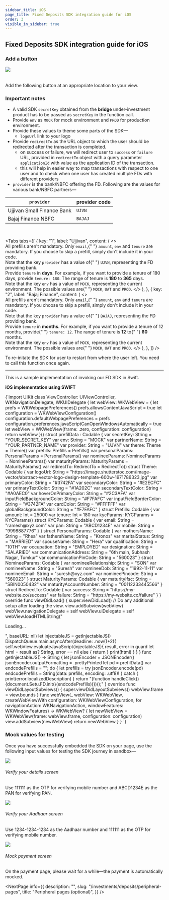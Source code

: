 ```yaml
---
sidebar_title: iOS
page_title: Fixed Deposits SDK integration guide for iOS
order: 3
visible_in_sidebar: true
---
```


## Fixed Deposits SDK integration guide for iOS

### Add a button

<Row>
  <Portion desktopSpan="one-third">
    <img src="https://storage.googleapis.com/strapi-assets/latest/dummy_sdk_button_9fef84043e/dummy_sdk_button_9fef84043e.png" />
  </Portion>
  <Portion id="Portion" desktopSpan="two-third">
    <br />
    <br />
    <p>Add the following button at an appropriate location to your view.</p>
  </Portion>
</Row>

### Important notes

- A valid SDK `secretKey` obtained from the **bridge** under-investment product has to be passed as `secretKey` in the function call.
- Provide `env` as `MOCK` for mock environment and `PROD` for production environment.
- Provide these values to theme some parts of the SDK—
  - `logoUrl` link to your logo
- Provide `redirectTo` as the URL object to which the user should be redirected after the transaction is completed.
  - on success or failure, we will redirect user to `success` or `failure` URL, provided in `redirectTo` object with a query parameter `applicationId` with value as the application ID of the transaction.
  - this will help in easier way to map transactions with respect to one user and to check when one user has created multiple FDs with different providers
- `provider` is the bank/NBFC offering the FD. Following are the values for various bank/NBFC partners—

| `provider`                 | provider code |
| -------------------------- | ------------- |
| Ujjivan Small Finance Bank | `UJVN`        |
| Bajaj Finance NBFC         | `BAJAJ`       |

<br />

<Tabs
  tabs={[
    {
      key: "1",
      label: "Ujjivan",
      content: (
        <>
          <br />
          <Callout type="tip">
            All prefills aren't mandatory. Only <code>email</code>,{" "}
            <code>amount</code>, <code>env</code> and <code>tenure</code> are
            mandatory. If you choose to skip a prefill, simply don't include it
            in your code.
          </Callout>
          <br />
          <Callout type="warning">
            Note that the key <code>provider</code> has a value of{" "}
            <code>UJVN</code>, representing the FD providing bank.
          </Callout>
          <br />
          <Callout type="tip">
            Provide <code>tenure</code> in <b>days</b>. For example, if you want
            to provide a tenure of 180 days, provide <code>tenure: 180</code>.
            The range of tenure is <b>180</b> to <b>365</b> days.
          </Callout>
          <br />
          <Callout type="tip">
            Note that the key <code>env</code> has a value of <code>MOCK</code>,
            representing the current environment. The possible values are{" "}
            <code>MOCK</code>, <code>UAT</code> and <code>PROD</code>.
          </Callout>
        </>
      ),
    },
    {
      key: "2",
      label: "Bajaj Finance",
      content: (
        <>
          <br />
          <Callout type="tip">
            All prefills aren't mandatory. Only <code>email</code>,{" "}
            <code>amount</code>, <code>env</code> and <code>tenure</code> are
            mandatory. If you choose to skip a prefill, simply don't include it
            in your code.
          </Callout>
          <br />
          <Callout type="warning">
            Note that the key <code>provider</code> has a value of{" "}
            <code>BAJAJ</code>, representing the FD providing bank.
          </Callout>
          <br />
          <Callout type="tip">
            Provide <code>tenure</code> in <b>months</b>. For example, if you
            want to provide a tenure of 12 months, provide{" "}
            <code>tenure: 12</code>. The range of tenure is <b>12</b> to{" "}
            <b>60</b> months.
          </Callout>
          <br />
          <Callout type="tip">
            Note that the key <code>env</code> has a value of <code>MOCK</code>,
            representing the current environment. The possible values are{" "}
            <code>MOCK</code>, <code>UAT</code> and <code>PROD</code>.
          </Callout>
        </>
      ),
    },
  ]}
/>
<br />

<Callout type="tip">
  To re-initate the SDK for user to restart from where the user left. You need
  to call this function once again.
</Callout>

<hr className="tertiary" />

This is a sample implementation of invoking our FD SDK in Swift.

**iOS implementation using SWIFT**

<CodeBlockWithCopy language="swift">
  {`import UIKit
class ViewController: UIViewController, WKNavigationDelegate, WKUIDelegate {
    let webView: WKWebView = {
        let prefs = WKWebpagePreferences()
        prefs.allowsContentJavaScript = true
        let configuration = WKWebViewConfiguration()
        configuration.defaultWebpagePreferences = prefs
        configuration.preferences.javaScriptCanOpenWindowsAutomatically = true
        let webView = WKWebView(frame: .zero, configuration: configuration)
        return webView
    }()
    struct prefilData : Codable {
        var secretKey: String = "YOUR_SECRET_KEY"
        var env: String = "MOCK"
        var partnerName: String = "YOUR_PARTNER_NAME"
        var provider: String = "UJVN"
        var theme: Theme = Theme()
        var prefills: Prefills = Prefills()
        var personalParams: PersonalParams = PersonalParams()
        var nomineeParams: NomineeParams = NomineeParams()
        var maturityParams: MaturityParams = MaturityParams()
        var redirectTo: RedirectTo = RedirectTo()
        struct Theme: Codable {
            var logoUrl: String = "https://image.shutterstoc.com/image-vector/abstract-vector-logo-design-template-600w-1971786323.jpg"
            var primaryColor: String = "#3742FA"
            var secondaryColor: String = "#E2ECFC"
            var primaryTextColor: String = "#1A202C"
            var secondaryTextColor: String = "#A0AEC0"
            var hoverOnPrimaryColor: String = "#2C3AFA"
            var inputFieldBackgroundColor: String = "#F7FAFC"
            var inputFieldBorderColor: String = "#3742FA"
            var cardColor: String = "#FFFFFF"
            var globalBackgroundColor: String = "#F7FAFC"
        }
        struct Prefills: Codable {
            var amount: Int = 25000
            var tenure: Int = 180
            var kycParams: KYCParams = KYCParams()
            struct KYCParams: Codable {
                var email: String = "ramesh@xyz.com"
                var pan: String = "ABCD1234E"
                var mobile: String = "9998887776"
            }
        }
        struct PersonalParams: Codable {
            var mothersName: String = "Rhea"
            var fathersName: String =  "Kronos"
            var maritalStatus: String =  "MARRIED"
            var spouseName: String =  "Hera"
            var qualification: String =  "10TH"
            var occupation: String =  "EMPLOYED"
            var designation: String =  "SALARIED"
            var communicationAddress: String =  "6th main, Subhash Nagar, Tumkur"
            var communicationPinCode: String =  "560023"
        }
        struct NomineeParams: Codable {
            var nomineeRelationship: String =   "SON"
            var nomineeName: String = "Suresh"
            var nomineeDob: String = "1992-11-11"
            var nomineeEmail: String = "suresh@xyz.com"
            var nomineePincode: String = "560023"
        }
        struct MaturityParams: Codable {
            var maturityIfsc: String = "SBIN0050432"
            var maturityAccountNumber: String = "00112233445566"
        }
        struct RedirectTo: Codable {
            var success: String = "https://my-website.co/success"
            var failure: String = "https://my-website.co/failure"
        }
    }
    override func viewDidLoad() {
        super.viewDidLoad()
        // Do any additional setup after loading the view.
        view.addSubview(webView)
        webView.navigationDelegate = self
        webView.uiDelegate = self
        webView.loadHTMLString("<script type=\"text/javascript\" src=\"https://fd.setu.co/sdk.js\"></script><p>Loading...</p>", baseURL: nil)
        let injectableJS = getInjectableJS()
        DispatchQueue.main.asyncAfter(deadline: .now()+2){
            self.webView.evaluateJavaScript(injectableJS){ result, error in
                guard let html = result as? String, error == nil else {
                    return
                }
                print(html)
            }
        }
    }
    func getInjectableJS() -> String {
        let jsonEncoder = JSONEncoder()
        jsonEncoder.outputFormatting = .prettyPrinted
        let pd = prefilData()
        var endcodePrefills = "";
        do {
            let prefills = try jsonEncoder.encode(pd)
            endcodePrefills = String(data: prefills, encoding: .utf8)!
        } catch {
            print(error.localizedDescription)
        }
        return "(function handleClick(){document.Setu.FD.init(\(endcodePrefills))})();"
    }
    override func viewDidLayoutSubviews() {
        super.viewDidLayoutSubviews()
        webView.frame = view.bounds
    }
    func webView(_ webView: WKWebView, createWebViewWith configuration: WKWebViewConfiguration, for navigationAction: WKNavigationAction, windowFeatures: WKWindowFeatures) -> WKWebView? {
        let newWebView = WKWebView(frame: webView.frame, configuration: configuration)
        view.addSubview(newWebView)
        return newWebView
    }
}
`}

</CodeBlockWithCopy>

### Mock values for testing

Once you have successfully embedded the SDK on your page, use the following input values for testing the SDK journey in sandbox—

<Row>
  <Portion desktopSpan="one-third">
    <img src="https://storage.googleapis.com/strapi-assets/latest/verify_details_e3ba592157/verify_details_e3ba592157.png" />
    <h6>Verify your details screen</h6>
    <p>
      Use 111111 as the OTP for verifying mobile number and ABCD1234E as the PAN
      for verifying PAN.
    </p>
  </Portion>
  <Portion desktopSpan="one-third">
    <img src="https://storage.googleapis.com/strapi-assets/latest/verify_aadhaar_dec2d0cdc7/verify_aadhaar_dec2d0cdc7.png" />
    <h6>Verify your Aadhaar screen</h6>
    <p>
      Use 1234-1234-1234 as the Aadhaar number and 111111 as the OTP for
      verifying mobile number.
    </p>
  </Portion>
  <Portion desktopSpan="one-third">
    <img src="https://storage.googleapis.com/strapi-assets/latest/mock_payment_2f411642cc/mock_payment_2f411642cc.png" />
    <h6>Mock payment screen</h6>
    <p>
      On the payment page, please wait for a while—the payment is automatically
      mocked.
    </p>
  </Portion>
</Row>

<NextPage
  info={{
    description: "",
    slug: "/investments/deposits/peripheral-pages",
    title: "Peripheral pages (optional)",
  }}
/>

<WasPageHelpful />
